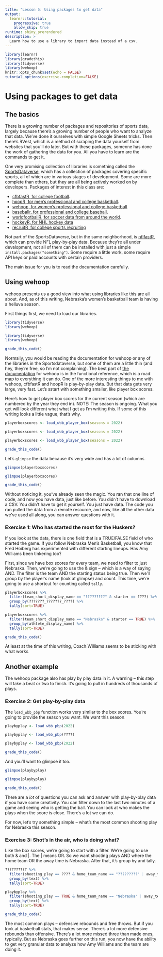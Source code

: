 ```yaml
---
title: "Lesson 5: Using packages to get data"
output: 
  learnr::tutorial:
    progressive: true
    allow_skip: true
runtime: shiny_prerendered
description: >
  Learn how to use a library to import data instead of a csv.
---
```


```r
library(learnr)
library(gradethis)
library(tidyverse)
library(wehoop)
knitr::opts_chunk$set(echo = FALSE)
tutorial_options(exercise.completion=FALSE)
```

# Using packages to get data

## The basics

There is a growing number of packages and repositories of sports data, largely because there's a growing number of people who want to analyze that data. We've done it ourselves with simple Google Sheets tricks. Then there's RVest, which is a method of scraping the data yourself from websites that you'll do later. But with these packages, someone has done the work of gathering the data for you. All you have to learn are the commands to get it.

One very promising collection of libraries is something called the [SportsDataverse](https://sportsdataverse.org/), which has a collection of packages covering specific sports, all of which are in various stages of development. Some are more complete than others, but they are all being actively worked on by developers. Packages of interest in this class are: 

* [cfbfastR, for college football](https://saiemgilani.github.io/cfbfastR/).
* [hoopR, for men's professional and college basketball](https://saiemgilani.github.io/hoopR/).
* [wehoop, for women's professional and college basketball](https://saiemgilani.github.io/wehoop/).
* [baseballr, for professional and college baseball](https://billpetti.github.io/baseballr/).
* [worldfootballR, for soccer data from around the world](https://jaseziv.github.io/worldfootballR/).
* [hockeyR, for NHL hockey data](https://hockeyr.netlify.app/)
* [recruitR, for college sports recruiting](https://saiemgilani.github.io/recruitR/)

Not part of the SportsDataverse, but in the same neighborhood, is [nflfastR](https://www.nflfastr.com/), which can provide NFL play-by-play data. 
Because they're all under development, not all of them can be installed with just a simple `install.packages("something")`. Some require a little work, some require API keys or paid accounts with certain providers.  

The main issue for you is to read the documentation carefully. 

## Using wehoop

wehoop presents us a good view into what using libraries like this are all about. And, as of this writing, Nebraska's women's basketball team is having a helluva season. 

First things first, we need to load our libraries.  

```r
library(tidyverse)
library(wehoop)
```
```r
library(tidyverse)
library(wehoop)
```
```r
grade_this_code()
```

Normally, you would be reading the documentation for wehoop or any of the libraries in the Sportsdataverse, but some of them are a little thin (and hey, they're free, so I'm not complaining). The best part of [the documentation](https://wehoop.sportsdataverse.org/index.html) for wehoop is in the functional reference, which is a road map to everything it can do. One of the more interesting things to me with wehoop, cfbfastR and hoopR is play-by-play data. But that data gets very large, very fast. Let's sstart with something smaller, like player box scores. 

Here's how to get player box scores for the current season (which are numbered by the year they end in). NOTE: The season is ongoing. What you get will look different what what I get as I'm writing this. If some of this writing looks a little vague, that's why. 

```r
playerboxscores <- load_wbb_player_box(seasons = 2022)
```
```r
playerboxscores <- load_wbb_player_box(seasons = 2022)
```
```r
playerboxscores <- load_wbb_player_box(seasons = 2022)
```
```r
grade_this_code()
```

Let's `glimpse` the data because it's very wide and has a lot of columns. 

```r
glimpse(playerboxscores)
```
```r
glimpse(playerboxscores)
```
```r
grade_this_code()
```

Without noticing it, you've already seen the magic. You ran that one line of code, and now you have data, just like before. You didn't have to download a CSV. You didn't have to get it yourself. You just have data. The code you ran pulled the data from a remote resource, and now, like all the other data we've used all along, you can answer questions with it. 

### Exercise 1: Who has started the most for the Huskers?

If you look at the data, there is one field that is a TRUE/FALSE field of who started the game. If you follow Nebraska Men's Basketball, you know that Fred Hoiberg has experimented with different starting lineups. Has Amy Williams been tinkering too?

First, since we have box scores for every team, we need to filter to just Nebraska. Then, we're going to use the & sign -- which is a way of saying AND. The filter is the team AND the starting status being true. Then we'll group by the player's name (look at glimpse) and count. This time, we're going to use a shortcut for counting called `tally`. 

```r
playerboxscores %>% 
  filter(team_short_display_name == "?????????" & starter == ????) %>% 
  group_by(???????_???????_????) %>% 
  tally(sort=TRUE) 
```
```r
playerboxscores %>% 
  filter(team_short_display_name == "Nebraska" & starter == TRUE) %>% 
  group_by(athlete_display_name) %>% 
  tally(sort=TRUE) 
```
```r
grade_this_code()
```

At least at the time of this writing, Coach Williams seems to be sticking with what works. 

## Another example

The wehoop package also has play by play data in it. A warning -- this step will take a beat or two to finish. It's going to pull in hundreds of thousands of plays. 

### Exercise 2: Get play-by-play data

The `load_wbb_pbp` function works very similar to the box scores. You're going to provide the season you want. We want this season.

```r
playbyplay <- load_wbb_pbp(2022)
```
```r
playbyplay <- load_wbb_pbp(????)
```
```r
playbyplay <- load_wbb_pbp(2022)
```
```r
grade_this_code()
```

And you'll want to glimpse it too. 

```r
glimpse(playbyplay)
```
```r
glimpse(playbyplay)
```
```r
grade_this_code()
```

There are a *lot* of questions you can ask and answer with play-by-play data if you have some creativity. You can filter down to the last two minutes of a game and seeing who is getting the ball. You can look at who makes the plays when the score is close. There's a lot we can do.

For now, let's try something simple -- what's the most common shooting play for Nebraska this season.

### Exercise 3: Shot's in the air, who is doing what?

Like the box scores, we're going to start with a filter. We're going to use both & and |. The | means OR. So we want shooting plays AND where the home team OR the away time is Nebraska. After that, it's group by and tally. 

```r
?????????? %>% 
  filter(shooting_play == ???? & home_team_name == "?????????" | away_team_name == "????????") %>% 
  group_by(text) %>% 
  tally(sort=TRUE)
```
```r
playbyplay %>% 
  filter(shooting_play == TRUE & home_team_name == "Nebraska" | away_team_name == "Nebraska") %>% 
  group_by(text) %>% 
  tally(sort=TRUE)
```
```r
grade_this_code()
```

The most common plays -- defensive rebounds and free throws. But if you look at basketball stats, that makes sense. There's a lot more defensive rebounds than offensive. There's a lot more missed three than made ones, typically. But as Nebraska goes further on this run, you now have the ability to get very granular data to analyze how Amy Williams and the team are doing it. 